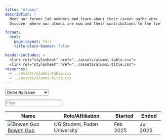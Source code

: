 ```yaml
---
title: "Alumni"
description: |
  Meet our former lab members and learn about their career paths.<br>
  Discover where our alumni are now and their contributions to the field.

format: 
  html: 
    page-layout: full
    title-block-banner: false

header-includes: >
  <link rel="stylesheet" href="../assets/alumni-table.css">
  <link rel="stylesheet" href="../assets/alumni-title.css">
resources:
  - ../assets/alumni-table.css
  - ../assets/alumni-title.css
---
```


::: {.alumni-container}

::: {.alumni-controls}
::: {.order-controls}
<select id="orderSelect" class="order-select">
  <option value="name">Order By Name</option>
  <option value="role">Order By Role</option>
  <option value="start">Order By Start Date</option>
  <option value="end">Order By End Date</option>
</select>
:::

::: {.filter-controls}
<input type="text" id="filterInput" class="filter-input" placeholder="Filter">
:::
:::

::: {.alumni-table-container}
<table class="alumni-table" id="alumniTable">
  <thead>
    <tr>
      <th>Name</th>
      <th>Role/Affiliation</th>
      <th>Started</th>
      <th>Ended</th>
    </tr>
  </thead>
  <tbody>
  
    <tr data-name="Bowen Guo" data-role="UG Student" data-start="202-09" data-end="2023-12">
      <td class="name-cell">
        <img src="bowen_guo/bowen_guo.jpg" alt="Bowen Guo" class="profile-image">
        <a href="bowen_guo/" class="alumni-name">Bowen Guo</a>
      </td>
      <td>UG Student, Fudan University</td>
      <td>Feb 2025</td>
      <td>Jul 2025</td>
    </tr>



  </tbody>
</table>
:::

:::

<script>
document.addEventListener('DOMContentLoaded', function() {
  const table = document.getElementById('alumniTable');
  const tbody = table.querySelector('tbody');
  const rows = Array.from(tbody.querySelectorAll('tr'));
  const orderSelect = document.getElementById('orderSelect');
  const filterInput = document.getElementById('filterInput');

  // Sorting function
  function sortTable(column) {
    rows.sort((a, b) => {
      let aValue, bValue;
      
      switch(column) {
        case 'name':
          aValue = a.getAttribute('data-name').toLowerCase();
          bValue = b.getAttribute('data-name').toLowerCase();
          break;
        case 'role':
          aValue = a.getAttribute('data-role').toLowerCase();
          bValue = b.getAttribute('data-role').toLowerCase();
          break;
        case 'start':
          aValue = a.getAttribute('data-start');
          bValue = b.getAttribute('data-start');
          break;
        case 'end':
          aValue = a.getAttribute('data-end');
          bValue = b.getAttribute('data-end');
          break;
        default:
          return 0;
      }
      
      return aValue.localeCompare(bValue);
    });
    
    // Re-append sorted rows
    rows.forEach(row => tbody.appendChild(row));
  }

  // Filtering function
  function filterTable(searchTerm) {
    rows.forEach(row => {
      const name = row.getAttribute('data-name').toLowerCase();
      const role = row.getAttribute('data-role').toLowerCase();
      const affiliation = row.cells[1].textContent.toLowerCase();
      
      const matches = name.includes(searchTerm.toLowerCase()) || 
                     role.includes(searchTerm.toLowerCase()) || 
                     affiliation.includes(searchTerm.toLowerCase());
      
      row.style.display = matches ? '' : 'none';
    });
  }

  // Event listeners
  orderSelect.addEventListener('change', function() {
    sortTable(this.value);
  });

  filterInput.addEventListener('input', function() {
    filterTable(this.value);
  });
});
</script> 